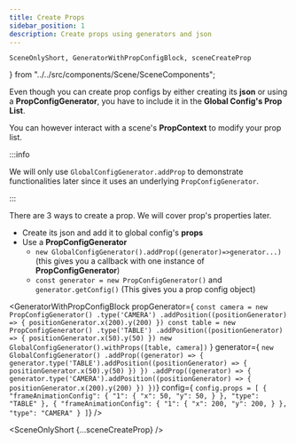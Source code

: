 ```yaml
---
title: Create Props
sidebar_position: 1
description: Create props using generators and json
---
```


    SceneOnlyShort, GeneratorWithPropConfigBlock, sceneCreateProp
} from "../../src/components/Scene/SceneComponents";

Even though you can create prop configs by
either creating its **json** or using a **PropConfigGenerator**,
you have to include it in the **Global Config's Prop List**.

You can however interact with a scene's **PropContext** to modify your prop list.

:::info

We will only use `GlobalConfigGenerator.addProp` to demonstrate functionalities later since it uses an underlying `PropConfigGenerator`.

:::

There are 3 ways to create a prop. We will cover prop's properties later.

* Create its json and add it to global config's **props**
* Use a **PropConfigGenerator**
  * `new GlobalConfigGenerator().addProp((generator)=>generator...)` (this gives you a callback with one instance of **PropConfigGenerator**)
  * `const generator = new PropConfigGenerator()` and `generator.getConfig()` (This gives you a prop config object)


<GeneratorWithPropConfigBlock
propGenerator={
`const camera = new PropConfigGenerator()
    .type('CAMERA')
    .addPosition((positionGenerator) => {
          positionGenerator.x(200).y(200)
    })
const table = new PropConfigGenerator()
    .type('TABLE')
    .addPosition((positionGenerator) => {
          positionGenerator.x(50).y(50)
    })
new GlobalConfigGenerator().withProps([table, camera])`
}
    generator={
`new GlobalConfigGenerator()
    .addProp((generator) => {
        generator.type('TABLE').addPosition((positionGenerator) => {
            positionGenerator.x(50).y(50)
        })
    })
    .addProp((generator) => {
        generator.type('CAMERA').addPosition((positionGenerator) => {
            positionGenerator.x(200).y(200)
        })
    })`}
    config={
`config.props = [
    {
      "frameAnimationConfig": {
        "1": {
          "x": 50,
          "y": 50,
        }
      },
      "type": "TABLE"
    },
    {
      "frameAnimationConfig": {
        "1": {
          "x": 200,
          "y": 200,
        }
      },
      "type": "CAMERA"
    }
  ]`} />

<SceneOnlyShort {...sceneCreateProp} />


